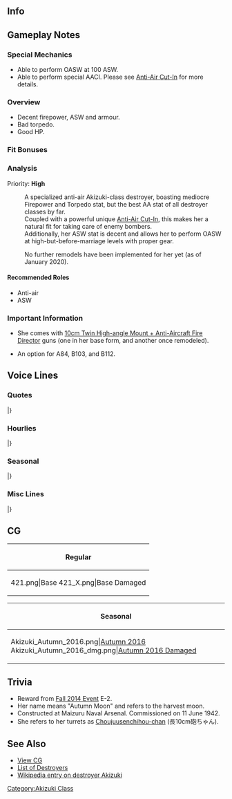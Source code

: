 ==Info==
{{KanmusuInfo|ID=221}}
{{KanmusuInfo|ID=221a}}

==Gameplay Notes==
===Special Mechanics===
* Able to perform OASW at 100 ASW.
* Able to perform special AACI. Please see [[Aerial_Combat#Anti-Air_Cut-In|Anti-Air Cut-In]] for more details.

===Overview===
* Decent firepower, ASW and armour.
* Bad torpedo.
* Good HP.

===Fit Bonuses===
{{:{{BASEPAGENAME}}/Equipment Bonuses}}
{{clear}}

===Analysis===
Priority: '''High'''

:A specialized anti-air Akizuki-class destroyer, boasting mediocre Firepower and Torpedo stat, but the best AA stat of all destroyer classes by far.
:Coupled with a powerful unique [[Anti-Air Cut-In]], this makes her a natural fit for taking care of enemy bombers.
:Additionally, her ASW stat is decent and allows her to perform OASW at high-but-before-marriage levels with proper gear.


:No further remodels have been implemented for her yet (as of January 2020).


====Recommended Roles====
* Anti-air
* ASW

===Important Information===
*She comes with [[10cm Twin High-angle Mount + Anti-Aircraft Fire Director]] guns (one in her base form, and another once remodeled).

* An option for A84, B103, and B112.

==Voice Lines==
===Quotes===
{{ShipquoteHeader}}
{{ShipquoteKai
|scenario = Introduction
|origin = 秋月型防空駆逐艦、一番艦、秋月。ここに推参致しました。お任せください！
|translation = Akizuki-class anti-air destroyer, 1st ship, Akizuki. Reporting for duty. Please leave it to me!
|audio = Akizuki-Introduction.ogg
}}
{{ShipquoteKai
|scenario = Library
|origin = 艦隊防空のために建造された乙型一等駆逐艦、秋月型駆逐艦一番艦、秋月です。
４基８門の長１０ｃｍ砲と高射装置を備えた防空艦として、僚艦の初月らと共に第六十一駆逐隊を編成しました。
頑張ります！
|translation = I'm the first-class Type-B destroyer built for air defense of the fleet, the 1st ship of the Akizuki-class destroyers, Akizuki.<ref>First-class destroyers were those over 2,000 tons.</ref>
As an air defense ship equipped with 8 barrels of long 10cm guns in 4 turrets and an anti-air fire director, I formed the 61st Destroyer Division with my sister ship Hatsuzuki and others.<ref>The others being Teruzuki, Suzutsuki and Wakatsuki.</ref>
I'll do my best!
|audio = Akizuki-Library_Info.ogg
}}
{{ShipquoteKai
|scenario = Secretary 1
|origin = 秋月、推参します！
|translation = Reporting in!
|audio = Akizuki-Secretary_1.ogg
}}
{{ShipquoteKai
|scenario = Secretary 2
|origin = この秋月の長10cm砲と高射装置…この力で、艦隊をきっとお守りします！
|translation = With these long 10cm guns and anti-air fire director. I definitely believe that I'll be able to protect the fleet with this power!
|audio = Akizuki-Secretary_2.ogg
}}
{{ShipquoteKai
|scenario = Secretary 2
|kai = yes
|origin = 増設された高射装置と長10cm砲。秋月の本当の力…これで、艦隊をお守りします
|translation = These additional anti-aircraft fire directors and long 10cm guns. Are my real power... with this, I can protect the fleet!
|audio = Akizuki-Secretary_2_Kai.ogg
}}
{{ShipquoteKai
|scenario = Secretary 3
|origin = 長10cm砲ちゃん、あんまり暴れないでぇ！ あら、あらら？ 提…督？ ああっ、失礼致しました！
|translation = Choujuusenchihou-chan, don't struggle so much! Oh, huh? Ad...miral? Ahh! Please excuse me!<ref>"Long 10cm cannon" translated to "Choujuusenchihou" when she's talking to it as a pet.</ref>
|audio = Akizuki-Secretary_3.ogg
}}
{{ShipquoteKai
|scenario = Secretary Idle
|origin = 長10cmよし、高射装置よし、酸素魚雷、よし…よし！ 万全ね、大丈夫！ えっと、あとは…
|translation = Long 10cm, check! Anti-air fire director, check! Oxygen torpedoes, check... Alright! Everything's perfect, I'm ready! Umm, next is...
|audio = Akizuki-Secretary_(Idle).ogg
}}
{{ShipquoteKai
|scenario = Secretary (Married)
|origin = 司令、いつもお疲れ様です。この秋月が、艦隊と司令をお護りします。だ、大丈夫！
|translation = Thanks for all your hard work, Commander. I will protect the fleet and you. I-I'll be fine!
|audio = Akizuki-Secretary_(Married).ogg
}}
{{ShipquoteKai
|scenario = Wedding
|origin = 司令、秋月をお呼びでしょうか？　あの、対空戦に不備が？　そうではなくって？　では、翔鶴さんになにか？　でもなくって？　…ほぁ、もしかして、これ…あ、ありがとうございます！
|translation = Did you call me, Commander? Um, was my anti-air performance inadequate? That's not it? Then does it have to do with Shoukaku-san? Not that either? ...Whoaaa~, could this be... T-thank you very much!
|audio = Akizuki-Wedding_Line.ogg
}}
{{ShipquoteKai
|scenario = Player's Score
|origin = そうですね。艦隊の今を知ることは、大事です！
|translation = That's true. It's important to have a grasp of the fleet's current situation!
|audio = Akizuki-Show_Player's_Score.ogg
}}
{{ShipquoteKai
|scenario = Joining the Fleet
|origin = 防空駆逐艦、秋月。出撃致します！
|translation = Anti defense destroyer, Akizuki. Is sortieing!
|audio = Akizuki-Joining_A_Fleet.ogg
}}
{{ShipquoteKai
|scenario = Equipment 1
|origin = ありがとうございます！よい装備…
|translation = Thank you very much! This is good equipment...
|audio = Akizuki-Equipment_1.ogg
}}
{{ShipquoteKai
|scenario = Equipment 2
|origin = これなら敵機動部隊にも負けません！
|translation = With this, I won't lose to the enemy carrier groups!<ref>Although "機動部隊" means "mobile force", the IJN used it to refer to their carrier groups.</ref>
|audio = Akizuki-Equipment_2.ogg
}}
{{ShipquoteKai
|scenario = Equipment 3 <ref> Equipment(3) is shared with expedition selection, resource collection, instant repair and development. </ref>
|origin = やらせません！
|translation = I won't let them beat us!
|audio = Akizuki-Equipment_3.ogg
}}
{{ShipquoteKai
|scenario = Supply
|origin = 補給、ありがとうございます！
|translation = Thank you very much for the supplies!
|audio = Akizuki-Supply.ogg
}}
{{ShipquoteKai
|scenario = Supply
|kai = yes
|origin = 大切な補給物資、ありがとうございます！
|translation = Thank you very much for these important supplies!
|audio = Akizuki-Supply_Kai.ogg
}}
{{ShipquoteKai
|scenario = Docking (Minor Damage)
|origin = す、少しだけ、お休みを…
|translation = I-I'm going to rest for a while...
|audio = Akizuki-Docking_Minor.ogg
}}
{{ShipquoteKai
|scenario = Docking (Major Damage)
|origin = 高射装置も、しっかり装備しなくちゃ…
|translation = I have to equip my anti-air fire directors properly too...
|audio = Akizuki-Docking_Moderate.ogg
}}
{{ShipquoteKai
|scenario = Construction
|origin = 新造艦が生まれたみたいですね！
|translation = It seems like a new ship was born!
|audio = Akizuki-Construction.ogg
}}
{{ShipquoteKai
|scenario = Returning from Sortie
|origin = 艦隊が無事帰投しました。皆さん、お疲れです！
|translation = The fleet has returned safely to port. Good work everyone!
|audio = Akizuki-Return_From_Sortie.ogg
}}
{{ShipquoteKai
|scenario = Starting a Sortie
|origin = 第六十一駆逐隊、直ちに抜錨。出撃です！
|translation = 61st Destroyer Division, setting sail at once. Sortie!
|audio = Akizuki-Starting_A_Sortie.ogg
}}
{{ShipquoteKai
|scenario = Starting a Battle
|origin = さあ、始めましょう。撃ち方、始め！
|translation = Now, let's get started. Open fire!
|audio = Akizuki-Battle_Start.ogg
}}
{{ShipquoteKai
|scenario = Attack
|origin = この秋月が健在な限り、やらせはしません！
|translation = You'll never beat us while I still draw breath!
|audio = Akizuki-Attack.ogg
}}
{{ShipquoteKai
|scenario = Night Battle Attack
|origin = 弾幕が薄い…ような気がします。弾幕です！
|translation = I feel like... the barrage was too light. Fire again!
|audio = Akizuki-Night_Attack.ogg
}}
{{ShipquoteKai
|scenario = Night Battle
|origin = 秋月の夜戦、お見せしましょうか。
|translation = Shall I show you the way I night battle?
|audio = Akizuki-Night_Battle.ogg
}}
{{ShipquoteKai
|scenario = MVP
|origin = 秋月、艦隊をお守りしました。大丈夫、次もきっと、大丈夫です！
|translation = I protected the fleet. It's alright, next time will be go well too!
|audio = Akizuki-MVP.ogg
}}
{{ShipquoteKai
|scenario = Minor Damage 1
|origin = くっ！まだ行けます！
|translation = Kugh! I can still go on!
|audio = Akizuki-Minor_Damage_1.ogg
}}
{{ShipquoteKai
|scenario = Minor Damage 2
|origin = 魚雷の誘爆を防いで！ 大丈夫！
|translation = I prevented the torpedoes from detonating! I'm fine!<ref>She was sunk when she detonated from a torpedo hit.</ref>
|audio = Akizuki-Minor_Damage_2.ogg
}}
{{ShipquoteKai
|scenario = Major Damage
|origin = まだ…まだ、沈みません！艦隊の防空を…私はっ！
|translation = Not yet... I won't sink yet! The fleet's air defense... I will...!
|audio = Akizuki-Moderate_Damage.ogg
}}
{{ShipquoteKai
|scenario = Major Damage
|kai = yes
|origin = 被弾！？ 魚雷を全て放棄して、誘爆を防いで！ まだ……まだ大丈夫！
|translation = I'm hit!? Throw all torpedoes overboard to prevent them from detonating! I... I'm still fine!
|audio = Akizuki-Moderate_Damage_Kai.ogg
}}
{{ShipquoteKai
|scenario = Sunk
|origin = 翔鶴さんも…大鳳さんも…健在？　ふぅ…、大丈夫…艦隊は…だいじょう…ぶ…
|translation = Shoukaku-san... Taihou-san... are you well? Whew... that's good... the fleet is... alri...ght...
|audio = Akizuki-Sunk.ogg
}}
|} <references/>
{{clear}}

===Hourlies===
{{ShipquoteHeader | type = hourly}}
{{ShipquoteKai
|scenario = 00:00
|origin = 司令、この秋月が、時刻を報告します。現在時刻、マルマルマルマル、です！
|translation = I'll be reporting the time, Commander. The current time is 0000!
|audio = Akizuki-00.ogg
}}
{{ShipquoteKai
|scenario = 01:00
|origin = マルヒトマルマルをご報告します。こんな形でよろしいでしょうか、司令？
|translation = Just informing you that it's 0100. Is this format finw with you, Commander?
|audio = Akizuki-01.ogg
}}
{{ShipquoteKai
|scenario = 02:00
|origin = マルフタマルマルです。今夜は月が…月が綺麗ですね、司令。ん、司令？
|translation = 0200. The moon tonight is... The moon is beautiful right, Commander. Commander. Hey, Commander?<ref>A reference to an anecdotal incident where Meiji era writer Natsume Sōseki, during his time as an English teacher, suggested to his students that the English phrase "I love you" be translated as "The moon is beautiful" (月が綺麗ですね).</ref>
|audio = Akizuki-02.ogg
}}
{{ShipquoteKai
|scenario = 03:00
|origin = マルサンマルマルです、司令。この時間はとても静かですね。本当に静かです…
|translation = It's 0300, Commander. It's very quiet at this time huh. It really is quiet...
|audio = Akizuki-03.ogg
}}
{{ShipquoteKai
|scenario = 04:00
|origin = マルヨンマルマルです。司令、眠くはありませんか？濃いめのお茶、入れましょう。
|translation = It's 0400. Aren't you tired, Commander?　I'll go make some strong tea.
|audio = Akizuki-04.ogg
}}
{{ShipquoteKai
|scenario = 05:00
|origin = マルゴマルマルとなりました、司令。はい。秋月、総員起こしの準備、了解です！
|translation = It is now 0500, Commander. Yes. I'm prepared to wake everyone, roger!
|audio = Akizuki-05.ogg
}}
{{ShipquoteKai
|scenario = 06:00
|origin = マルロクマルマルです。おはようございます、司令。はい、気持ちのよい朝ですね♪
|translation = It's 0600. Good morning, Commander. Yes, it is a nice morning♪
|audio = Akizuki-06.ogg
}}
{{ShipquoteKai
|scenario = 07:00
|origin = マルナナマルマルです。司令、朝食の用意、こちらです。簡単で…すいません
|translation = It's 0700. Here is the breakfast I've prepared, Commander. I'm sorry that it's... simple.
|audio = Akizuki-07.ogg
}}
{{ShipquoteKai
|scenario = 08:00
|origin = マルハチマルマル。第六十一駆逐隊、出撃準備、完了です。いつでも抜錨、出来ます！
|translation = 0800. The 61st Destroyer Division has finished sortie preparations. We can set sail at any time!
|audio = Akizuki-08.ogg
}}
{{ShipquoteKai
|scenario = 09:00
|origin = マルキュウマルマルです。護衛する主力艦は戦艦？空母ですか？お任せください♪
|translation = It's 0900. Is the capital ship to be escorted a battleship? A carrier? Leave it to me♪
|audio = Akizuki-09.ogg
}}
{{ShipquoteKai
|scenario = 10:00
|origin = ヒトマルマルマルをご報告します。司令、演習もしっかりこなしていきたいですね。
|translation = Just informing you that it's 1000. Exercises should be done properly too, Commander.
|audio = Akizuki-10.ogg
}}
{{ShipquoteKai
|scenario = 11:00
|origin = ヒトヒトマルマルです。司令、お昼はどうなさいますか？　秋月がご用意しましょうか？
|translation = It's 1100. What do you want for lunch, Commander? Shall I prepare it for you?
|audio = Akizuki-11.ogg
}}
{{ShipquoteKai
|scenario = 12:00
|origin = ヒトフタマルマルです。司令、握り飯と沢庵のお昼です。あ…簡単で、すいません…
|translation = It's 1200. Lunch is rice balls and pickled radish, Commander. Ah...sorry that it's simple...
|audio = Akizuki-12.ogg
}}
{{ShipquoteKai
|scenario = 13:00
|origin = ヒトサンマルマルとなりました。司令、すいません。夕食は豪華に頑張りますから！
|translation = It is now 1300. I apologize, Commander. I'll try my best to prepare a wonderful dinner!
|audio = Akizuki-13.ogg
}}
{{ShipquoteKai
|scenario = 14:00
|origin = ヒトヨンマルマルです。初月、元気かなぁ…あ、司令。午後も頑張りましょう！
|translation = It's 1400. I wonder if Hatsuzuki is doing well... Ah, Commander. Let's work hard this afternoon too!
|audio = Akizuki-14.ogg
}}
{{ShipquoteKai
|scenario = 15:00
|origin = ヒトゴマルマルです。あ、はい。明石さんにもとってもお世話になりました。
|translation = It's 1500. Ah, yes. I'm deeply indebted to Akashi-san.<ref>Akashi repaired Akizuki at Truk after she was damaged by torpedoes from a US submarine on 1943/01/19.</ref>
|audio = Akizuki-15.ogg
}}
{{ShipquoteKai
|scenario = 16:00
|origin = ヒトロクマルマルです。はい、後部にも高射装置を付けましたから、もう万全です！
|translation = It's 1600. Yes, it's perfect now that I've equipped an anti-air fire director to the stern!<ref>The Akizuki-class were originally supposed to have two anti-air fire directors but only the one in the front was fitted.</ref>
|audio = Akizuki-16.ogg
}}
{{ShipquoteKai
|scenario = 17:00
|origin = ヒトナナマルマルをご報告します。日も落ちますから、対空警戒もここまでですね。
|translation = Just informing you that it's 1700. The sun is setting so the anti-aircraft watch is over.<ref>Planes usually couldn't operate at night until advances in USN radar made it possible.</ref>
|audio = Akizuki-17.ogg
}}
{{ShipquoteKai
|scenario = 18:00
|origin = ヒトハチマルマルとなりました。はい、夕食の準備、秋月、豪華に頑張ります！
|translation = It is now 1800. Yes, I'll do my best to prepare a wonderful dinner!
|audio = Akizuki-18.ogg
}}
{{ShipquoteKai
|scenario = 19:00
|origin = ヒトキュウマルマルです！　熱々の麦飯、沢庵、そして牛缶に、お味噌汁も♪　どう？
|translation = It's 1900! Piping hot barley rice, pickled radish, and canned beef; and miso soup too♪ How is it?
|audio = Akizuki-19.ogg
}}
{{ShipquoteKai
|scenario = 20:00
|origin = フタマルマルマル。はい、秋月、今日はすこし奮発してしまいました。どうでした？
|translation = 2000. Yes, I put in a bit of extra effort today. How was it?
|audio = Akizuki-20.ogg
}}
{{ShipquoteKai
|scenario = 21:00
|origin = フタヒトマルマルです。え、涼月ですか？　はい、自慢の妹です。ええ！
|translation = It's 2100. Eh, Suzutsuki? Yes, she's a little sister I'm proud of. Yep!
|audio = Akizuki-21.ogg
}}
{{ShipquoteKai
|scenario = 22:00
|origin = フタフタマルマル。あ、翔鶴さん、瑞鶴さん。お疲れ様です。はい、大丈夫です！
|translation = 2200. Ah, Shoukaku-san, Zuikaku-san. Thanks for your hard work. Yes, I'm fine!
|audio = Akizuki-22.ogg
}}
{{ShipquoteKai
|scenario = 23:00
|origin = フタサンマルマル。少し、緊張しました。はぁ…司令、本日も大変お疲れ様でした。
|translation = 2300. I was a bit nervous. *sigh*... Thank you for all your hard work today, Commander.
|audio = Akizuki-23.ogg
}}
|} <references/>
{{clear}}

===Seasonal===
{{SeasonalHeaderOld}}
{{SeasonalQuote
|scenario = [[Seasonal/Christmas_2014|Christmas 2014]]
|origin =メリー・クリスマスです、司令！秋月、七面鳥を焼いたんですよ。あっ、だめっ！？何で！？
|translation =	Merry Christmas, Commander! I roasted a turkey! Ah, I shouldn’t have!? Why!? <ref>A reference to Zuikaku who is referred to as ‘Turkey’ in because of the [https://en.wikipedia.org/wiki/Battle_of_the_Philippine_Sea Great Marianas Turkey Shoot]. She does not like this.</ref>
|audio = Akizuki_christmas2014.ogg
|notes =
}}
{{SeasonalQuote
|scenario = [[Seasonal/New_Year_2015|New Year 2015]]
|origin = あけましておめでとうございます、司令！本年も、どうぞよろしくお願い致します！
|translation =Happy New Year, Commander! Please treat me well this year too!
|audio = Akizuki_2015newyear.ogg
|notes = 
}}
{{SeasonalQuote
|scenario = [[Seasonal/Second_Anniversary|2nd Anniversary]]
|origin =二周年おめでとうございます司令！これからも秋月、艦隊防空がんばります！
|translation =	Congratulations on the 2nd anniversary, Commander! I’ll continue to work hard doing fleet air defense!
|audio = 221_Akizuki_2ndAnniv.mp3
|notes = 
}}
{{SeasonalQuote
|scenario = [[Seasonal/Third_Anniversary|3rd Anniversary]]
|origin = アーケード？司令、アーケードって何ですか？…ふむふむ。秋月、勉強になります！
|translation =	Arcade? What’s an “arcade”, Commander? …I see, I see. I learned something!
|audio = Akizuki_3rd_Anniversary_Sec1.mp3
|notes = 
}}
{{SeasonalQuote
|scenario = [[Seasonal/Autumn_2019|Autumn 2019]]
|origin = 秋月、鎮守府秋祭り、全力で参加します。テルちゃん、ハツちゃん、司令、一緒に行きましょう！
|translation =	I, Akizuki, will be giving my all for the Naval District Autumn Festival. Teru, Hatsu, Commander, let's go together!
|audio = Akizuki_Autumn_2019_Sec1.mp3
|notes = 
}}
{{SeasonalQuote
|scenario = [[Seasonal/Saury_2019|Saury 2019]]
|origin = 秋月、秋刀魚漁場の保護と秋刀魚漁支援、全力で事を当たります。そうです、やらせませ！
|translation =	I'll do my best to protect the saury fisheries and support the saury fishing. That's right, leave it to me!
|audio = Akizuki_Saury_2019_Sec1.mp3
|notes = 
}}
{{SeasonalQuote
|scenario = [[Seasonal/Seventh_Anniversary|7th Anniversary]]
|origin = 今日は大切な日ですね。大丈夫、秋月もご一緒します、司令。秋月も嬉しいです。
|translation =	Today is an important day. Don't worry, I'll be by your side, Commander. I'm happy too.
|audio = Akizuki_7th_Anniversary_Secretary_1.mp3
|notes = 
}}
|}<references/>

{{clear}}

===Misc Lines===
{{SeasonalHeaderOld}}
{{SeasonalQuote
|scenario = [[Summer 2019 Event]]
|origin = 秋月、推参。突入了解。やらせませ！
|translation = Akizuki has arrived. Understood, charging in. I won't let them beat me!
|audio = Ship_Voice_Akizuki_Kai_Summer_2019_Event_Friend_Fleet_1.mp3
|notes = Friend Fleet Line
}}
|}<references/>

{{clear}}

==CG==
{| class="mw-collapsible mw-collapsed wikitable" style="width: 100%;"
!Regular
|-
|<gallery>
421.png|Base
421_X.png|Base Damaged
</gallery>
|}

{| class="mw-collapsible mw-collapsed wikitable" style="width: 100%;"
!Seasonal
|-
|<gallery>
Akizuki_Autumn_2016.png|[[Seasonal/Autumn_2016|Autumn 2016]]
Akizuki_Autumn_2016_dmg.png|[[Seasonal/Autumn_2016|Autumn 2016 Damaged]]
</gallery>
|}

==Trivia==
* Reward from [[Fall 2014 Event]] E-2.
* Her name means "Autumn Moon" and refers to the harvest moon.
* Constructed at Maizuru Naval Arsenal. Commissioned on 11 June 1942.
* She refers to her turrets as [[10cm Twin High-angle Mount + Anti-Aircraft Fire Director|Choujuusenchihou-chan]] (長10cm砲ちゃん).

==See Also==
*[[{{PAGENAMEE}}/Gallery|View {{PAGENAME}} CG]]
*[[EliteDD|List of Destroyers]]
*[[wikipedia:Japanese_destroyer_Akizuki|Wikipedia entry on destroyer Akizuki]]
{{Shiplist}}
[[Category:Akizuki Class]]
